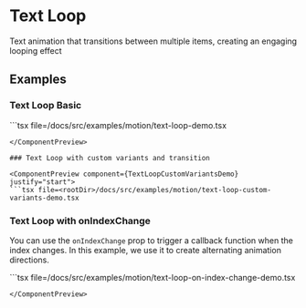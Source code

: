 
# Text Loop

Text animation that transitions between multiple items, creating an engaging looping effect

## Examples

### Text Loop Basic

<ComponentPreview component={TextLoopDemo} justify="start">
```tsx file=<rootDir>/docs/src/examples/motion/text-loop-demo.tsx

```
</ComponentPreview>

### Text Loop with custom variants and transition

<ComponentPreview component={TextLoopCustomVariantsDemo} justify="start">
```tsx file=<rootDir>/docs/src/examples/motion/text-loop-custom-variants-demo.tsx

```
</ComponentPreview>

### Text Loop with onIndexChange

You can use the `onIndexChange` prop to trigger a callback function when the index changes. In this example, we use it to create alternating animation directions.

<ComponentPreview component={TextLoopOnIndexChangeDemo} justify="start">
```tsx file=<rootDir>/docs/src/examples/motion/text-loop-on-index-change-demo.tsx

```
</ComponentPreview>